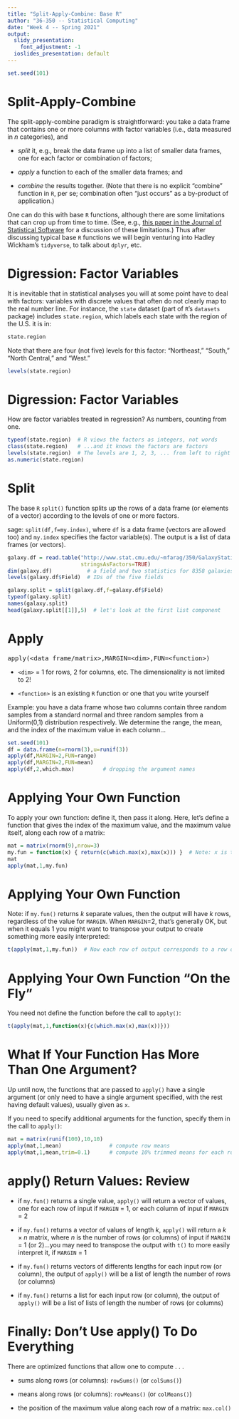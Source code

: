```yaml
---
title: "Split-Apply-Combine: Base R"
author: "36-350 -- Statistical Computing"
date: "Week 4 -- Spring 2021"
output:
  slidy_presentation:
    font_adjustment: -1
  ioslides_presentation: default
---
```


```r
set.seed(101)
```

Split-Apply-Combine
===

The split-apply-combine paradigm is straightforward: you take a data frame that contains one or more columns with factor variables (i.e., data measured in $n$ categories), and

- *split* it, e.g., break the data frame up into a list of smaller data frames, one for each factor or combination of factors;

- *apply* a function to each of the smaller data frames; and

- *combine* the results together. (Note that there is no explicit "combine" function in `R`, per se; combination often "just occurs" as a by-product of application.)

One can do this with base `R` functions, although there are some limitations that can crop up from time to time. (See, e.g., [this paper in the Journal of Statistical Software](https://www.jstatsoft.org/article/view/v040i01) for a discussion of these limitations.) Thus after discussing typical base `R` functions we will begin venturing into Hadley Wickham's `tidyverse`, to talk about `dplyr`, etc.

Digression: Factor Variables
===

It is inevitable that in statistical analyses you will at some point have to deal with factors: variables with discrete values that often do not clearly map to the real number line. For instance, the `state` dataset (part of `R`'s `datasets` package) includes `state.region`, which labels each state with the region of the U.S. it is in:
```r
state.region
```
Note that there are four (not five) levels for this factor: "Northeast," "South," "North Central," and "West."
```r
levels(state.region)
```

Digression: Factor Variables
===

How are factor variables treated in regression? As numbers, counting from one.
```r
typeof(state.region)  # R views the factors as integers, not words
class(state.region)   # ...and it knows the factors are factors
levels(state.region)  # The levels are 1, 2, 3, ... from left to right
as.numeric(state.region)
```

Split
===

The base `R` `split()` function splits up the rows of a data frame (or elements of a vector) according to the levels of one or more factors.

sage: `split(df,f=my.index)`, where `df` is a data frame (vectors are allowed too) and `my.index` specifies the factor variable(s). The output is a list of data frames (or vectors).
```r
galaxy.df = read.table("http://www.stat.cmu.edu/~mfarag/350/GalaxyStatistics.txt",header=TRUE,
                       stringsAsFactors=TRUE)
dim(galaxy.df)           # a field and two statistics for 8358 galaxies
levels(galaxy.df$Field)  # IDs of the five fields

galaxy.split = split(galaxy.df,f=galaxy.df$Field)
typeof(galaxy.split)
names(galaxy.split)
head(galaxy.split[[1]],5)  # let's look at the first list component
```

Apply
===

<tt>
apply(&lt;data frame/matrix&gt;,MARGIN=&lt;dim&gt;,FUN=&lt;function&gt;)
</tt>

- `<dim>` = 1 for rows, 2 for columns, etc. The dimensionality is not limited to 2!

- `<function>` is an existing `R` function or one that you write yourself

Example: you have a data frame whose two columns contain three random samples from a standard normal and three random samples from a Uniform(0,1) distribution respectively. We determine the range, the mean, and the index of the maximum value in each column...
```r
set.seed(101)
df = data.frame(n=rnorm(3),u=runif(3))
apply(df,MARGIN=2,FUN=range)
apply(df,MARGIN=2,FUN=mean)
apply(df,2,which.max)         # dropping the argument names
```

Applying Your Own Function
===

To apply your own function: define it, then pass it along. Here, let's define a function that gives the index of the maximum value, and the maximum value itself, along each row of a matrix:
```r
mat = matrix(rnorm(9),nrow=3)
my.fun = function(x) { return(c(which.max(x),max(x))) }  # Note: x is the row/column of interest
mat
apply(mat,1,my.fun)
```

Applying Your Own Function
===

Note: if `my.fun()` returns $k$ separate values, then the output will have $k$ rows, regardless of the value for `MARGIN`. When `MARGIN`=2, that's generally OK, but when it equals 1 you might want to transpose your output to create something more easily interpreted:
```r
t(apply(mat,1,my.fun))  # Now each row of output corresponds to a row of input.
```

Applying Your Own Function "On the Fly"
===

You need not define the function before the call to `apply()`:
```r
t(apply(mat,1,function(x){c(which.max(x),max(x))}))
```

What If Your Function Has More Than One Argument?
===

Up until now, the functions that are passed to `apply()` have a single argument (or only need to have a single argument specified, with the rest having default values), usually given as `x`.

If you need to specify additional arguments for the function, specify them in the call to `apply()`:
```r
mat = matrix(runif(100),10,10)
apply(mat,1,mean)               # compute row means
apply(mat,1,mean,trim=0.1)      # compute 10% trimmed means for each row
```

apply() Return Values: Review
===

- if `my.fun()` returns a single value, `apply()` will return a vector of values, one for each row of input if `MARGIN` = 1, or each column of input if `MARGIN` = 2

- if `my.fun()` returns a vector of values of length $k$, `apply()` will return a $k \times n$ matrix, where $n$ is the number of rows (or columns) of input if `MARGIN` = 1 (or 2)...you may need to transpose the output with `t()` to more easily interpret it, if `MARGIN` = 1

- if `my.fun()` returns vectors of differents lengths for each input row (or column), the output of `apply()` will be a list of length the number of rows (or columns)

- if `my.fun()` returns a list for each input row (or column), the output of `apply()` will be a list of lists of length the number of rows (or columns)

Finally: Don't Use apply() To Do Everything
===

There are optimized functions that allow one to compute . . . 

- sums along rows (or columns): `rowSums()` (or `colSums()`)

- means along rows (or columns): `rowMeans()` (or `colMeans()`)

- the position of the maximum value along each row of a matrix: `max.col()`
